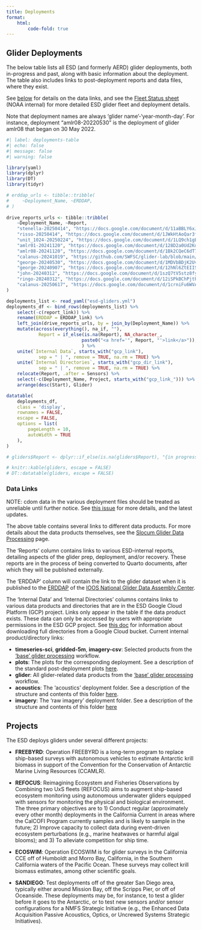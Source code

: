 ```yaml
---
title: Deployments
format: 
    html:
        code-fold: true
---
```


## Glider Deployments

The below table lists all ESD (and formerly AERD) glider deployments, both in-progress and past, along with basic information about the deployment. The table also includes links to post-deployment reports and data files, where they exist. 

See [below](#data-links) for details on the data links, and see the [Fleet Status sheet](https://docs.google.com/spreadsheets/d/1tB3QNKYx8qOYYS9QZotekBAx0y-_n2d-EZPjFFdYNuU/edit?usp=sharing) (NOAA internal) for more detailed ESD glider fleet and deployment details.

Note that deployment names are always 'glider name'-'year-month-day'. For instance, deployment "amlr08-20220530" is the deployment of glider amlr08 that began on 30 May 2022.

<!-- <iframe src="https://docs.google.com/spreadsheets/d/e/2PACX-1vR1QEPFK9em24JT6-9p2MeW6Va6srqITFqsYpiF7x-QBAKdwYw4zeuJFOxjHr-4eeDRGzO-8Z0uE1z4/pubhtml?widget=true&amp;headers=false"style="width:950px; height:500px; border: 2px solid black;"></iframe> -->


```r
#| label: deployments-table
#| echo: false
#| message: false
#| warning: false

library(yaml)
library(dplyr)
library(DT)
library(tidyr)

# erddap_urls <- tibble::tribble(
#     ~Deployment_Name, ~ERDDAP, 
# )
    
drive_reports_urls <- tibble::tribble(
    ~Deployment_Name, ~Report, 
    "stenella-20250414", "https://docs.google.com/document/d/11aBBLY6xJhdd2vDwuhdBLK3SVcPaqnxbkMR-Fn0rgy0/edit?usp=drive_link", 
    "risso-20250414", "https://docs.google.com/document/d/1JWkHtAoQar3fr0TLmKJT9VI5O5IqFkpEw4G_07ZFRts/edit?usp=drive_link", 
    "unit_1024-20250224", "https://docs.google.com/document/d/1LQ9ch1gEuHtHEUbC7dymbtm9UlZu6IaePKbmLpKTlyU/edit?usp=sharing", 
    "amlr01-20241120", "https://docs.google.com/document/d/128D2a0Ud2Kda5JwIYVhN9An4CFT6KxdGoqS1RsHKtQ0/edit?usp=sharing", 
    "amlr08-20241120", "https://docs.google.com/document/d/1Bk2CQeC6dT7OtOInGbB85aCiE3qmz_S4JvjbNHziKyQ/edit?usp=sharing", 
    "calanus-20241019", "https://github.com/SWFSC/glider-lab/blob/main/deployment-reports/calanus-20241019.html", 
    "george-20240530", "https://docs.google.com/document/d/1MDVbBDjK2UvHjLFQ35nzniC-R7YycM6SZr0ymEFvapw/edit?usp=sharing", 
    "george-20240907", "https://docs.google.com/document/d/12hNl6ZtEIISh4vlJcOJgK1RHsloGIa98WKf5xpjIq0U/edit?usp=sharing", 
    "john-20240312", "https://docs.google.com/document/d/1szQ7tV5stz8fyuNzF05jM1zxUQmkAwQxzZcmHGlDgwg/edit?usp=sharing", 
    "ringo-20240312", "https://docs.google.com/document/d/12iSPkBChPjtPFbFQxX2hCopga3hvBr91qH1kJW_w5sw/edit?usp=sharing", 
    "calanus-20250617", "https://docs.google.com/document/d/1crniFu6WVACCfgD_7a6VqYcbG61CWJo3-jYNb1zoH6A/edit?usp=sharing"
)  

deployments_list <- read_yaml("esd-gliders.yml")
deployments_df <- bind_rows(deployments_list) %>% 
    select(-c(report_link)) %>% 
    rename(ERDDAP = ERDDAP_link) %>% 
    left_join(drive_reports_urls, by = join_by(Deployment_Name)) %>% 
    mutate(across(everything(), na_if, ""), 
            Report = if_else(is.na(Report), NA_character_, 
                            paste0("<a href='", Report, "'>link</a>")), 
                            ) %>% 
    unite(`Internal Data`, starts_with("gcp_link"), 
            sep = " | ", remove = TRUE, na.rm = TRUE) %>%  
    unite(`Internal Directories`, starts_with("gcp_dir_link"), 
            sep = " | ", remove = TRUE, na.rm = TRUE) %>% 
    relocate(Report, .after = Sensors) %>%
    select(-c(Deployment_Name, Project, starts_with("gcp_link_"))) %>%
    arrange(desc(Start), Glider)

datatable(
    deployments_df,
    class = 'display',
    rownames = FALSE,
    escape = FALSE,
    options = list(
        pageLength = 10,
        autoWidth = TRUE
    ),
)

# gliders$Report <- dplyr::if_else(is.na(gliders$Report), "{in progress}", paste0('<a href="', gliders$Report, '" target="_blank">Report</a>'))

# knitr::kable(gliders, escape = FALSE)
# DT::datatable(gliders, escape = FALSE)
```

### Data Links

NOTE: cdom data in the various deployment files should be treated as unreliable until further notice. See [this issue](https://github.com/SWFSC/glider-lab/issues/70) for more details, and the latest updates.

The above table contains several links to different data products. For more details about the data products themselves, see the [Slocum Glider Data Processing](slocum-glider-data.qmd#data-products) page. 

The 'Reports' column contains links to various ESD-internal reports, detailing aspects of the glider prep, deployment, and/or recovery. These reports are in the process of being converted to Quarto documents, after which they will be published externally.

The 'ERDDAP' column will contain the link to the glider dataset when it is published to the [ERDDAP](https://gliders.ioos.us/erddap/index.html) of the [IOOS National Glider Data Assembly Center](https://gliders.ioos.us/).

The 'Internal Data' and 'Internal Directories' columns contains links to various data products and directories that are in the ESD Google Cloud Platform (GCP) project. Links only appear in the table if the data product exists. These data can only be accessed by users with appropriate permissions in the ESD GCP project. See [this doc](https://docs.google.com/document/d/1wWxq79JPuD5A92XTeH-FVJYA87qW2UlfEtKU1yxrSb8/edit?usp=sharing) for information about downloading full directories from a Google Cloud bucket. Current internal product/directory links:

- **timeseries-sci**, **gridded-5m**, **imagery-csv**: Selected products from the ['base' glider processing](slocum-glider-data.qmd#base-processing) workflow.
- **plots**: The plots for the corresponding deployment. See a description of the standard post-deployment plots [here](data-management.html#deployments). 
- **glider**: All glider-related data products from the ['base' glider processing](slocum-glider-data.qmd#base-processing) workflow. 
- **acoustics**: The 'acoustics' deployment folder. See a description of the structure and contents of this folder [here](data-management.qmd#acoustics). 
- **imagery**: The 'raw imagery' deployment folder. See a description of the structure and contents of this folder [here](data-management.qmd#raw-imagery)

## Projects

The ESD deploys gliders under several different projects:

* **FREEBYRD**: Operation FREEBYRD is a long-term program to replace ship-based surveys with autonomous vehicles to estimate Antarctic krill biomass in support of the Convention for the Conservation of Antarctic Marine Living Resources (CCAMLR).

* **REFOCUS**: Reimagining Ecosystem and Fisheries Observations by Combining two UxS fleets (REFOCUS) aims to augment ship-based ecosystem monitoring using autonomous underwater gliders equipped with sensors for monitoring the physical and biological environment. The three primary objectives are to 1) Conduct regular (approximately every other month) deployments in the California Current in areas where the CalCOFI Program currently samples and is likely to sample in the future; 2) Improve capacity to collect data during event-driven ecosystem perturbations (e.g., marine heatwaves or harmful algal blooms); and 3) To alleviate competition for ship time.

* **ECOSWIM**: Operation ECOSWIM is for glider surveys in the California CCE off of Humboldt and Morro Bay, California, in the Southern California waters of the Pacific Ocean. These surveys may collect krill biomass estimates, among other scientific goals.

* **SANDIEGO**: Test deployments off of the greater San Diego area, typically either around Mission Bay, off the Scripps Pier, or off of Oceanside. These deployments may be, for instance, to test a glider before it goes to the Antarctic, or to test new sensors and/or sensor configurations for a NMFS Strategic Initiative (e.g., the Enhanced Data Acquisition Passive Acoustics, Optics, or Uncrewed Systems Strategic Initiatives). 
